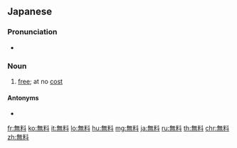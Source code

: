 ==Japanese==
{{ja-kanjitab|む|りょう|yomi=on}}

===Pronunciation===
* {{audio|Ja-muryou-free(money).ogg|Audio|lang=ja}}

===Noun===
{{ja-noun|むりょう}}

# [[free]]; at no [[cost]]
#: {{ja-usex|ご利用は'''無料'''です。|ご-りよう は '''むりょう''' です。|It is free to use.}}

====Antonyms====
* {{ja-r|有料|ゆうりょう}}

[[fr:無料]]
[[ko:無料]]
[[it:無料]]
[[lo:無料]]
[[hu:無料]]
[[mg:無料]]
[[ja:無料]]
[[ru:無料]]
[[th:無料]]
[[chr:無料]]
[[zh:無料]]